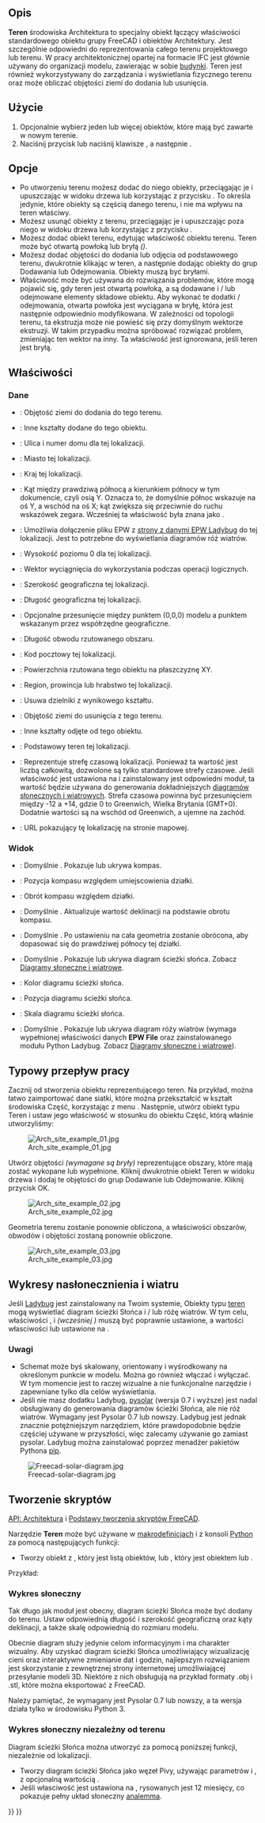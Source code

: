 <languages/>

{{Docnav/pl
|[[BIM_Project/pl|Projekt]]
|[[Arch_Building/pl|Budynek]]
|[[BIM_Workbench/pl|środowisko pracy BIM]]
|IconL=BIM_Project.svg
|IconR=Arch_Building.svg
|IconC=Workbench_BIM.svg
}}

{{GuiCommand/pl
|Name=Arch Site
|Name/pl=Architektura: Teren
|MenuLocation=3D / BIM → Teren
|Workbenches=[[Arch_Workbench/pl|Architektura]]
|Shortcut={{KEY|S}} {{KEY|I}}
|SeeAlso=
}}

<span id="Description"></span>
==Opis==

'''Teren''' środowiska Architektura to specjalny obiekt łączący właściwości standardowego obiektu grupy FreeCAD i obiektów Architektury. Jest szczególnie odpowiedni do reprezentowania całego terenu projektowego lub terenu. W pracy architektonicznej opartej na formacie IFC jest głównie używany do organizacji modelu, zawierając w sobie [[Arch_Building/pl|budynki]]. Teren jest również wykorzystywany do zarządzania i wyświetlania fizycznego terenu oraz może obliczać objętości ziemi do dodania lub usunięcia.

<span id="Usage"></span>
==Użycie==

# Opcjonalnie wybierz jeden lub więcej obiektów, które mają być zawarte w nowym terenie.
# Naciśnij przycisk {{Button|[[Image:Arch_Site.svg|16px]] '''Teren'''}} lub naciśnij klawisze {{KEY|S}}, a następnie {{KEY|I}}.

<span id="Options"></span>
==Opcje==

* Po utworzeniu terenu możesz dodać do niego obiekty, przeciągając je i upuszczając w widoku drzewa lub korzystając z przycisku {{Button|[[Image:Arch Add.svg|16px]] [[Arch_Add/pl|Połącz obiekty]]}}. To określa jedynie, które obiekty są częścią danego terenu, i nie ma wpływu na teren właściwy.
* Możesz usunąć obiekty z terenu, przeciągając je i upuszczając poza niego w widoku drzewa lub korzystając z przycisku {{Button|[[Image:Arch Remove.svg|16px]] [[Arch_Remove/pl|Usuń komponent]]}}.
* Możesz dodać obiekt terenu, edytując właściwość {{PropertyData|Ukształtowanie terenu}} obiektu terenu. Teren może być otwartą powłoką lub bryłą ''({{Version/pl|0.21}})''.
* Możesz dodać objętości do dodania lub odjęcia od podstawowego terenu, dwukrotnie klikając w teren, a następnie dodając obiekty do grup Dodawania lub Odejmowania. Obiekty muszą być bryłami.
* Właściwość {{PropertyData|wektor wyciągnięcia}} może być używana do rozwiązania problemów, które mogą pojawić się, gdy teren jest otwartą powłoką, a są dodawane i / lub odejmowane elementy składowe obiektu. Aby wykonać te dodatki / odejmowania, otwarta powłoka jest wyciągana w bryłę, która jest następnie odpowiednio modyfikowana. W zależności od topologii terenu, ta ekstruzja może nie powieść się przy domyślnym wektorze ekstruzji. W takim przypadku można spróbować rozwiązać problem, zmieniając ten wektor na inny. Ta właściwość jest ignorowana, jeśli teren jest bryłą.

<span id="Properties"></span>
==Właściwości==

<span id="Data"></span>
===Dane===

{{Properties_Title|Teren}}

* {{PropertyData|Objętość dodatkowa|Volume}}: Objętość ziemi do dodania do tego terenu.  
* {{PropertyData|Dodatki|LinkList}}: Inne kształty dodane do tego obiektu.  
* {{PropertyData|Adres|String}}: Ulica i numer domu dla tej lokalizacji.  
* {{PropertyData|Miasto|String}}: Miasto tej lokalizacji.  
* {{PropertyData|Kraj|String}}: Kraj tej lokalizacji.  
* {{PropertyData|Pochylenie|Angle}}: Kąt między prawdziwą północą a kierunkiem północy w tym dokumencie, czyli osią Y. Oznacza to, że domyślnie północ wskazuje na oś Y, a wschód na oś X; kąt zwiększa się przeciwnie do ruchu wskazówek zegara. Wcześniej ta właściwość była znana jako {{PropertyData|Odchylenie od północy}}.  
* {{PropertyData|Plik EPW|FileIncluded}}: Umożliwia dołączenie pliku EPW z [https://www.ladybug.tools/epwmap/ strony z danymi EPW Ladybug] do tej lokalizacji. Jest to potrzebne do wyświetlania diagramów róż wiatrów.  
* {{PropertyData|Wzniesienie|Length}}: Wysokość poziomu 0 dla tej lokalizacji.  
* {{PropertyData|Wektor wyciągnięcia|Vector}}: Wektor wyciągnięcia do wykorzystania podczas operacji logicznych.  
* {{PropertyData|Szerokość geograficzna|Float}}: Szerokość geograficzna tej lokalizacji.  
* {{PropertyData|Długość geograficzna|Float}}: Długość geograficzna tej lokalizacji.  
* {{PropertyData|Odsunięcie początku|Vector}}: Opcjonalne przesunięcie między punktem (0,0,0) modelu a punktem wskazanym przez współrzędne geograficzne.  
* {{PropertyData|Obwód|Length}}: Długość obwodu rzutowanego obszaru.  
* {{PropertyData|Kod pocztowy|String}}: Kod pocztowy tej lokalizacji.  
* {{PropertyData|Powierzchnia rzutowana|Area}}: Powierzchnia rzutowana tego obiektu na płaszczyznę XY.  
* {{PropertyData|Region|String}}: Region, prowincja lub hrabstwo tej lokalizacji.  
* {{PropertyData|Usuń dzielnik|Bool}}: Usuwa dzielniki z wynikowego kształtu.  
* {{PropertyData|Objętość odejmowana|Volume}}: Objętość ziemi do usunięcia z tego terenu.  
* {{PropertyData|Odjęcia|LinkList}}: Inne kształty odjęte od tego obiektu.  
* {{PropertyData|Teren|Link}}: Podstawowy teren tej lokalizacji.  
* {{PropertyData|Strefa czasowa|Integer}}: Reprezentuje strefę czasową lokalizacji. Ponieważ ta wartość jest liczbą całkowitą, dozwolone są tylko standardowe strefy czasowe. Jeśli właściwość {{PropertyView|Diagram słoneczny}} jest ustawiona na {{TRUE/pl}} i zainstalowany jest odpowiedni moduł, ta wartość będzie używana do generowania dokładniejszych [[#Diagramy_słoneczne_i_wiatrowe|diagramów słonecznych i wiatrowych]]. Strefa czasowa powinna być przesunięciem między -12 a +14, gdzie 0 to Greenwich, Wielka Brytania (GMT+0). Dodatnie wartości są na wschód od Greenwich, a ujemne na zachód.  
* {{PropertyData|Url|String}}: URL pokazujący tę lokalizację na stronie mapowej.

<span id="View"></span>
===Widok===

{{Properties_Title|Kompas}}

* {{PropertyView|Kompas|Bool}}: Domyślnie {{Value|False}}. Pokazuje lub ukrywa kompas.  
* {{PropertyView|Pozycja kompasu|Vector}}: Pozycja kompasu względem umiejscowienia działki.  
* {{PropertyView|Obrót kompasu|Angle}}: Obrót kompasu względem działki.  
* {{PropertyView|Aktualizuj deklinację|Bool}}: Domyślnie {{Value|False}}. Aktualizuje wartość deklinacji na podstawie obrotu kompasu.

{{Properties_Title|Teren}}

* {{PropertyView|Orientacja|Enumeration}}: Domyślnie {{Value|Project North}}. Po ustawieniu na {{Value|True North}} cała geometria zostanie obrócona, aby dopasować się do prawdziwej północy tej działki.  
* {{PropertyView|Diagram słoneczny|Bool}}: Domyślnie {{Value|False}}. Pokazuje lub ukrywa diagram ścieżki słońca. Zobacz [[#Diagramy_słoneczne_i_wiatrowe|Diagramy słoneczne i wiatrowe]].  
* {{PropertyView|Kolor diagramu słonecznego|Color}}: Kolor diagramu ścieżki słońca.  
* {{PropertyView|Pozycja diagramu słonecznego|Vector}}: Pozycja diagramu ścieżki słońca.  
* {{PropertyView|Skala diagramu słonecznego|Float}}: Skala diagramu ścieżki słońca.  
* {{PropertyView|Róża wiatrów|Bool}}: Domyślnie {{value|False}}. Pokazuje lub ukrywa diagram róży wiatrów (wymaga wypełnionej właściwości danych '''EPW File''' oraz zainstalowanego modułu Python Ladybug. Zobacz [[#Diagramy_słoneczne_i_wiatrowe|Diagramy słoneczne i wiatrowe]]).

<span id="Typical_workflow"></span>
==Typowy przepływ pracy==

Zacznij od stworzenia obiektu reprezentującego teren. Na przykład, można łatwo zaimportować dane siatki, które można przekształcić w kształt środowiska Część, korzystając z menu {{MenuCommand|Część → Utwórz kształt z siatki}}. Następnie, utwórz obiekt typu Teren i ustaw jego właściwość {{PropertyData|Ukształtowanie terenu}} w stosunku do obiektu Część, którą właśnie utworzyliśmy:

[[Image:Arch site example 01.jpg]]

Utwórz objętości ''(wymagane są bryły)'' reprezentujące obszary, które mają zostać wykopane lub wypełnione. Kliknij dwukrotnie obiekt Teren w widoku drzewa i dodaj te objętości do grup Dodawanie lub Odejmowanie. Kliknij przycisk OK.

[[Image:Arch site example 02.jpg]]

Geometria terenu zostanie ponownie obliczona, a właściwości obszarów, obwodów i objętości zostaną ponownie obliczone.

[[Image:Arch site example 03.jpg]]

<span id="Solar_and_wind_diagrams"></span>
==Wykresy nasłonecznienia i wiatru==

Jeśli [https://www.ladybug.tools/ladybug.html Ladybug] jest zainstalowany na Twoim systemie, Obiekty typu [[Arch_Site/pl|teren]] mogą wyświetlać diagram ścieżki Słońca i / lub różę wiatrów. W tym celu, właściwości {{PropertyData|Longitude}}, {{PropertyData|Latitude}} i {{PropertyData|Declination}} ''(wcześniej {{PropertyData|North Deviation}})'' muszą być poprawnie ustawione, a wartości własciwości {{PropertyView|Solar Diagram}} lub {{PropertyView|Wind Rose}} ustawione na {{TRUE/pl}}.

<span id="Notes"></span>
=== Uwagi ===

* Schemat może byś skalowany, orientowany i wyśrodkowany na określonym punkcie w modelu. Można go również włączać i wyłączać. W tym momencie jest to raczej wizualne a nie funkcjonalne narzędzie i zapewniane tylko dla celów wyświetlania. 
* Jeśli nie masz dodatku Ladybug, [https://pysolar.org/ pysolar] (wersja 0.7 i wyższe) jest nadal obsługiwany do generowania diagramów ścieżki Słońca, ale nie róż wiatrów. Wymagany jest Pysolar 0.7 lub nowszy. Ladybug jest jednak znacznie potężniejszym narzędziem, które prawdopodobnie będzie częściej używane w przyszłości, więc zalecamy używanie go zamiast pysolar. Ladybug można zainstalować poprzez menadżer pakietów Pythona [https://github.com/ladybug-tools/ladybug?tab=readme-ov-file#installation pip].

[[Image:Freecad-solar-diagram.jpg]]

<span id="Scripting"></span>
==Tworzenie skryptów==

{{Emphasis|Zobacz również:}} [[Arch_API/pl|API: Architektura]] i [[FreeCAD_Scripting_Basics/pl|Podstawy tworzenia skryptów FreeCAD]].

Narzędzie '''Teren''' może być używane w [[Macros/pl|makrodefinicjach]] i z konsoli [[Python/pl|Python]] za pomocą następujących funkcji:

{{Code|code=
Site = makeSite(objectslist=None, baseobj=None, name="Site")
}}

* Tworzy obiekt {{incode|Site}} z {{incode|objectslist}}, który jest listą obiektów, lub {{incode|baseobj}}, który jest obiektem {{incode|Shape}} lub {{incode|Terrain}}.

Przykład:
{{Code|code=
import FreeCAD, Draft, Arch

p1 = FreeCAD.Vector(0, 0, 0)
p2 = FreeCAD.Vector(2000, 0, 0)
baseline = Draft.makeLine(p1, p2)
Wall = Arch.makeWall(baseline, length=None, width=150, height=2000)
FreeCAD.ActiveDocument.recompute()

Building = Arch.makeBuilding([Wall])
Site = Arch.makeSite([Building])

FreeCAD.ActiveDocument.recompute()
FreeCAD.Gui.ActiveDocument.ActiveView.viewIsometric()
}}

<span id="Solar_diagram"></span>
===Wykres słoneczny===

Tak długo jak moduł {{incode|pysolar}} jest obecny, diagram ścieżki Słońca może być dodany do terenu. Ustaw odpowiednią długość i szerokość geograficzną oraz kąty deklinacji, a także skalę odpowiednią do rozmiaru modelu.

Obecnie diagram służy jedynie celom informacyjnym i ma charakter wizualny. Aby uzyskać diagram ścieżki Słońca umożliwiający wizualizację cieni oraz interaktywne zmienianie dat i godzin, najlepszym rozwiązaniem jest skorzystanie z zewnętrznej strony internetowej umożliwiającej przesyłanie modeli 3D. Niektóre z nich obsługują na przykład formaty .obj i .stl, które można eksportować z FreeCAD. 

Należy pamiętać, że wymagany jest Pysolar 0.7 lub nowszy, a ta wersja działa tylko w środowisku Python 3.

{{Code|code=
Site.Longitude = -46.38
Site.Latitude = -23.33
Site.Declination = 30
# Uncomment if you want to show the compass
# Site.ViewObject.Compass = True

Site.ViewObject.SolarDiagram = True
Site.ViewObject.SolarDiagramScale = 10000
FreeCAD.ActiveDocument.recompute()
}}

<span id="Solar_diagram_independent_of_Site"></span>
===Wykres słoneczny niezależny od terenu===

Diagram ścieżki Słońca można utworzyć za pomocą poniższej funkcji, niezależnie od lokalizacji.
{{Code|code=
Node = makeSolarDiagram(longitude, latitude, scale=1, complete=False)
}}

* Tworzy diagram ścieżki Słońca jako węzeł Pivy, używając parametrów {{incode|longitude}} i {{incode|latitude}}, z opcjonalną wartością {{incode|scale}}.
* Jeśli własciwość {{incode|complete}} jest ustawiona na {{True/pl}}, rysowanych jest 12 miesięcy, co pokazuje pełny układ słoneczny [https://en.wikipedia.org/wiki/Analemma analemma].

{{Code|code=
import FreeCADGui, Arch

Node = Arch.makeSolarDiagram(-46.38, -23.33, scale=10000, complete=True)
FreeCAD.Gui.ActiveDocument.ActiveView.getSceneGraph().addChild(Node)
}}


{{Docnav/pl
|[[BIM_Project/pl|Projekt]]
|[[Arch_Building/pl|Budynek]]
|[[BIM_Workbench/pl|środowisko pracy BIM]]
|IconL=BIM_Project.svg
|IconR=Arch_Building.svg
|IconC=Workbench_BIM.svg
}}

{{BIM_Tools_navi{{#translation:}}}}
{{Userdocnavi{{#translation:}}}}